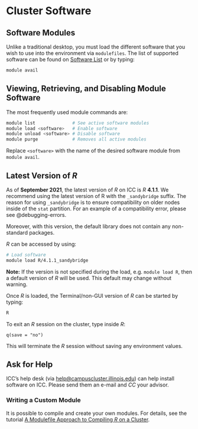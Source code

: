 # Cluster Software {#cluster-software}

## Software Modules

Unlike a traditional desktop, you must load the different software that you wish to use into the environment via `modulefiles`. The list of supported software can be found on [Software List](https://campuscluster.illinois.edu/resources/software/) or by typing:

``` bash
module avail
```

## Viewing, Retrieving, and Disabling Module Software

The most frequently used module commands are:

``` bash
module list              # See active software modules
module load <software>   # Enable software
module unload <software> # Disable software
module purge             # Removes all active modules
```

Replace `<software>` with the name of the desired software module from `module avail`.

## Latest Version of *R*

As of **September 2021**, the latest version of *R* on ICC is *R* **4.1.1**. We recommend using the latest version of R with the `_sandybridge` suffix. The reason for using `_sandybridge` is to ensure compatibility on older nodes inside of the `stat` partition. For an example of a compatibility error, please see @debugging-errors.

Moreover, with this version, the default library does not contain any non-standard packages.

*R* can be accessed by using:

``` bash
# Load software
module load R/4.1.1_sandybridge
```

**Note:** If the version is not specified during the load, e.g. `module load R`, then a default version of *R* will be used. This default may change without warning.

Once *R* is loaded, the Terminal/non-GUI version of *R* can be started by typing:

``` bash
R
```

To exit an *R* session on the cluster, type inside *R*:

    q(save = "no")

This will terminate the *R* session without saving any environment values.

## Ask for Help

ICC's help desk (via [help\@campuscluster.illinois.edu](mailto:help@campuscluster.illinois.edu){.email}) can help install software on ICC. Please send them an e-mail and *CC* your advisor.

### Writing a Custom Module

It is possible to compile and create your own modules. For details, see the tutorial [A Modulefile Approach to Compiling *R* on a Cluster](http://thecoatlessprofessor.com/programming/a-modulefile-approach-to-compiling-r-on-a-cluster/).
